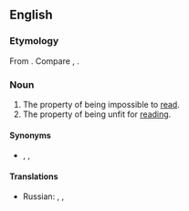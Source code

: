 ==English==

===Etymology===
From {{af|en|un-|read|-ability}}. Compare {{m|en|unreadable}}, {{m|en|readability}}.

===Noun===
{{en-noun|-}}

# The property of being impossible to [[read]].
# The property of being unfit for [[reading]].

====Synonyms====
* {{sense|impossibility}} {{l|en|illegibility}}, {{l|en|inscrutability}}, {{l|en|indecipherability}}

====Translations====
{{trans-top|inability be read or is not easy to read}}
* Russian: {{t+|ru|нечита́бельность|f}}, {{t|ru|неприго́дность для чте́ния|f}},
{{trans-bottom}}